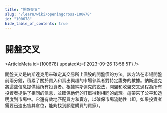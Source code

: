 ```yaml
---
title: "開盤交叉"
slug: "/learn/wiki/openingcross-100678"
id: "100678"
hide_table_of_contents: true
---
```



# 開盤交叉

<ArticleMeta id={100678} updatedAt={'2023-09-26 13:58:51'} />
<div className='border-solid border-b border-t-0 my-4 border-[var(--ifm-color-gray-300)]' />

開盤交叉是納斯達克用來確定其交易所上個股的開盤價的方法。該方法在市場開盤前兩分鐘，積累了關於買入和賣出興趣的市場參與者對特定證券的數據。納斯達克將這些信息提供給所有投資者。根據納斯達克的説法，開盤和收盤交叉過程為所有投資者提供了相同的信息，並確保他們的訂單得到相同的處理。這帶來了公平和透明度到市場中。它還有效地匹配買方和賣方，以確保市場流動性（即，如果投資者需要迅速出售其倉位，能夠找到願意購買的買家）。

